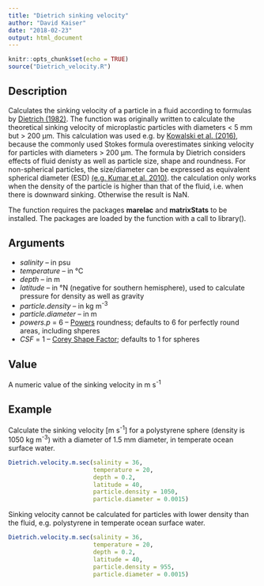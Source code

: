 ```yaml
---
title: "Dietrich sinking velocity"
author: "David Kaiser"
date: "2018-02-23"
output: html_document
---
```


```r
knitr::opts_chunk$set(echo = TRUE)
source("Dietrich_velocity.R")
```

## Description

Calculates the sinking velocity of a particle in a fluid according to formulas by [Dietrich (1982)](http://onlinelibrary.wiley.com/doi/10.1029/WR018i006p01615/abstract). The function was originally written to calculate the theoretical sinking velocity of microplastic particles with diameters < 5 mm but > 200 µm. This calculation was used e.g. by [Kowalski et al. (2016)](https://www.sciencedirect.com/science/article/pii/S0025326X16303848), because the commonly used Stokes formula overestimates sinking velocity for particles with diameters > 200 µm. 
The formula by Dietrich considers effects of fluid denisty as well as particle size, shape and roundness. For non-spherical particles, the size/diameter can be expressed as equivalent spherical diameter (ESD) [(e.g. Kumar et al. 2010)](https://www.sciencedirect.com/science/article/pii/S0278434310003134).
the calculation only works when the density of the particle is higher than that of the fluid, i.e. when there is downward sinking. Otherwise the result is NaN.

The function requires the packages **marelac** and **matrixStats** to be installed. The packages are loaded by the function with a call to library().

## Arguments

* *salinity* -- in psu
* *temperature* -- in °C
* *depth* -- in m
* *latitude* -- in °N (negative for southern hemisphere), used to calculate pressure for density as well as gravity
* *particle.density* -- in kg m^-3^
* *particle.diameter* -- in m
* *powers.p* = 6 -- [Powers](https://pubs.geoscienceworld.org/sepm/jsedres/article-abstract/23/2/117/112811/a-new-roundness-scale-for-sedimentary-particles?redirectedFrom=fulltext) roundness; defaults to 6 for perfectly round areas, including shperes
* *CSF* = 1 -- [Corey Shape Factor](https://www.researchgate.net/publication/252625134_Settling_Velocities_of_Circular_Cylinders_at_Low_Reynolds_Numbers); defaults to 1 for spheres

## Value

A numeric value of the sinking velocity in m s^-1^

## Example

Calculate the sinking velocity [m s^-1^] for a polystyrene sphere (density is 1050 kg m^-3^) with a diameter of 1.5 mm diameter, in temperate ocean surface water.

```r
Dietrich.velocity.m.sec(salinity = 36, 
                        temperature = 20, 
                        depth = 0.2, 
                        latitude = 40, 
                        particle.density = 1050, 
                        particle.diameter = 0.0015)
```

Sinking velocity cannot be calculated for particles with lower density than the fluid, e.g. polystyrene in temperate ocean surface water.

```r
Dietrich.velocity.m.sec(salinity = 36, 
                        temperature = 20, 
                        depth = 0.2, 
                        latitude = 40, 
                        particle.density = 955, 
                        particle.diameter = 0.0015)
```